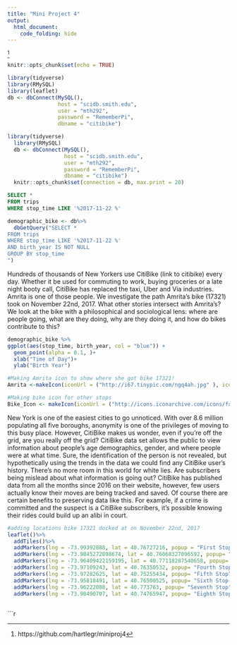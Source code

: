 ```yaml
---
title: "Mini Project 4"
output: 
  html_document:
    code_folding: hide
---
```


^[https://github.com/hartlegr/miniproj4]


```r
knitr::opts_chunk$set(echo = TRUE)
```

```r
library(tidyverse)
library(RMySQL)
library(leaflet)
db <- dbConnect(MySQL(),
                host = "scidb.smith.edu",
                user = "mth292",
                password = "RememberPi",
                dbname = "citibike") 
```

```r
library(tidyverse)
  library(RMySQL)
  db <- dbConnect(MySQL(), 
                  host = "scidb.smith.edu", 
                  user = "mth292", 
                  password = "RememberPi", 
                  dbname = "citibike")
  knitr::opts_chunk$set(connection = db, max.print = 20)

```

```sql
SELECT *
FROM trips 
WHERE stop_time LIKE '%2017-11-22 %'

```

```r
demographic_bike <- db%>%
  dbGetQuery("SELECT *
FROM trips 
WHERE stop_time LIKE '%2017-11-22 %'
AND birth_year IS NOT NULL
GROUP BY stop_time
")

```
Hundreds of thousands of New Yorkers use CitiBike (link to citibike) every day. Whether it be used for commuting to work, buying groceries or a late night booty call, CitiBike has replaced the taxi, Uber and Via industries. Amrita is one of those people. We investigate the path Amrita’s bike (17321) took on November 22nd, 2017. What other stories intersect with Amrita’s? We look at the bike with a philosophical and sociological lens: where are people going, what are they doing, why are they doing it, and how do bikes contribute to this? 



```r
demographic_bike %>%
ggplot(aes(stop_time, birth_year, col = "blue")) +
  geom_point(alpha = 0.1, )+ 
  xlab("Time of Day")+
  ylab("Birth Year")

```



```r
#Making Amrita icon to show where she got bike 17321!
Amrita <-makeIcon(iconUrl = ("http://i67.tinypic.com/ngq4ah.jpg" ), iconWidth = 35, iconHeight = 40) 
```

```r
#Making bike icon for other stops
Bike_Icon <- makeIcon(iconUrl = ("http://icons.iconarchive.com/icons/fasticon/ifunny-vol-2/128/bike-icon.png"), iconWidth = 35, iconHeight = 40)
```
New York is one of the easiest cities to go unnoticed. With over 8.6 million populating all five boroughs, anonymity is one of the privileges of moving to this busy place. However, CitiBike makes us wonder, even if you’re off the grid, are you really off the grid?
	CitiBike data set allows the public to view information about people’s age demographics, gender, and where people were at what time. Sure, the identification of the person is not revealed, but hypothetically using the trends in the data we could find any CitiBike user’s history. There’s no more room in this world for white lies. 
	Are subscribers being mislead about what information is going out? CitiBike has published data from all the months since 2016 on their website, however, few users actually know their moves are being tracked and saved. 
	Of course there are certain benefits to preserving data like this. For example, if a crime is committed and the suspect is a CitiBike subscribers, it’s possible knowing their rides could build up an alibi in court.


```r
#adding locations bike 17321 docked at on November 22nd, 2017
leaflet()%>%
  addTiles()%>%
  addMarkers(lng = -73.99392888, lat = 40.76727216, popup = "First Stop", icon = Bike_Icon)%>% 
  addMarkers(lng = -73.9845272898674, lat = 40.76068327096592, popup= "Second Stop", icon = Bike_Icon)%>% 
  addMarkers(lng = -73.96409422159195, lat = 40.77118287540658, popup= "Third Stop", icon = Bike_Icon)%>%
  addMarkers(lng = -73.97109243, lat = 40.76350532, popup= "Fourth Stop", icon = Bike_Icon)%>%
  addMarkers(lng = -73.97282625, lat = 40.75255434, popup= "Fifth Stop", icon = Bike_Icon)%>%
  addMarkers(lng = -73.95818491, lat = 40.76500525, popup= "Sixth Stop (AMRITA!)", icon = Amrita)%>%
  addMarkers(lng = -73.96222088, lat = 40.773763, popup= "Seventh Stop", icon = Bike_Icon)%>%
  addMarkers(lng = -73.98490707, lat = 40.74765947, popup= "Eighth Stop", icon = Bike_Icon)
 
```


```r
